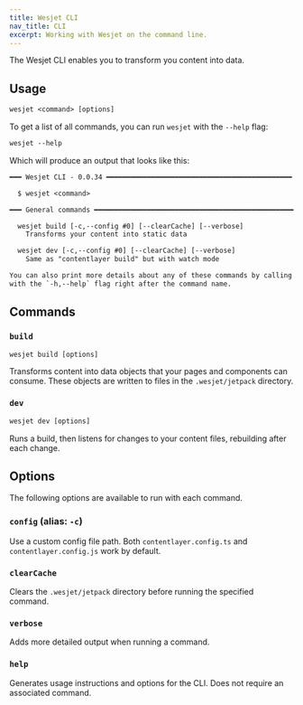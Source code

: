 ```yaml
---
title: Wesjet CLI
nav_title: CLI
excerpt: Working with Wesjet on the command line.
---
```


The Wesjet CLI enables you to transform you content into data.

## Usage

```txt
wesjet <command> [options]
```

To get a list of all commands, you can run `wesjet` with the `--help` flag:

```txt
wesjet --help
```

Which will produce an output that looks like this:

```txt
━━━ Wesjet CLI - 0.0.34 ━━━━━━━━━━━━━━━━━━━━━━━━━━━━━━━━━━━━━━━━━━━━━━

  $ wesjet <command>

━━━ General commands ━━━━━━━━━━━━━━━━━━━━━━━━━━━━━━━━━━━━━━━━━━━━━━━━━━━━━━━

  wesjet build [-c,--config #0] [--clearCache] [--verbose]
    Transforms your content into static data

  wesjet dev [-c,--config #0] [--clearCache] [--verbose]
    Same as "contentlayer build" but with watch mode

You can also print more details about any of these commands by calling them
with the `-h,--help` flag right after the command name.
```

## Commands

### `build`

```txt
wesjet build [options]
```

Transforms content into data objects that your pages and components can consume. These objects are written to files in the `.wesjet/jetpack` directory.

### `dev`

```txt
wesjet dev [options]
```

Runs a build, then listens for changes to your content files, rebuilding after each change.

## Options

The following options are available to run with each command.

### `config` (alias: `-c`)

Use a custom config file path. Both `contentlayer.config.ts` and `contentlayer.config.js` work by default.

### `clearCache`

Clears the `.wesjet/jetpack` directory before running the specified command.

### `verbose`

Adds more detailed output when running a command.

### `help`

Generates usage instructions and options for the CLI. Does not require an associated command.
